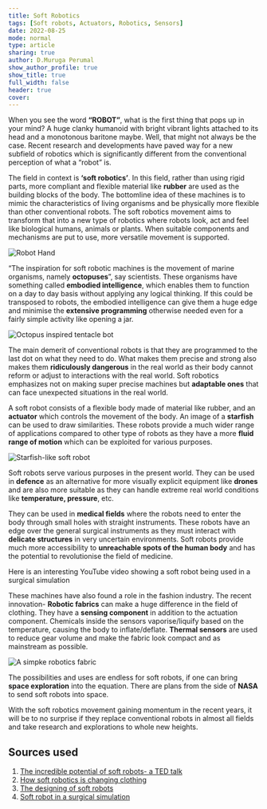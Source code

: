 ```yaml
---
title: Soft Robotics
tags: [Soft robots, Actuators, Robotics, Sensors]
date: 2022-08-25
mode: normal
type: article
sharing: true
author: D.Muruga Perumal
show_author_profile: true
show_title: true
full_width: false
header: true
cover:
---
```


When you see the word **“ROBOT”**, what is the first thing that pops up in your mind? A huge clanky humanoid with bright vibrant lights attached to its head and a monotonous baritone maybe. Well, that might not always be the case. Recent research and developments have paved way for a new subfield of robotics which is significantly different from the conventional perception of what a “robot” is.

The field in context is **‘soft robotics’**. In this field, rather than using rigid parts, more compliant and flexible material like **rubber** are used as the building blocks of the body. The bottomline idea of these machines is to mimic the characteristics of living organisms and be physically more flexible than other conventional robots. The soft robotics movement aims to transform that into a new type of robotics where robots look, act and feel like biological humans, animals or plants. When suitable components and mechanisms are put to use, more versatile movement is supported.

<Image
  src="/static/images/blog/august/muruga/soft-robot-hand.jpg"
  alt="Robot Hand"
  width={800}
  height={600}
/>

“The inspiration for soft robotic machines is the movement of marine organisms, namely **octopuses**”, say scientists. These organisms have something called **embodied intelligence**, which enables them to function on a day to day basis without applying any logical thinking. If this could be transposed to robots, the embodied intelligence can give them a huge edge and minimise the **extensive programming** otherwise needed even for a fairly simple activity like opening a jar.

<Image
  src="/static/images/blog/august/muruga/giphy_0-5.gif"
  alt="Octopus inspired tentacle bot"
  width={800}
  height={600}
/>

The main demerit of conventional robots is that they are programmed to the last dot on what they need to do. What makes them precise and strong also makes them **ridiculously dangerous** in the real world as their body cannot reform or adjust to interactions with the real world. Soft robotics emphasizes not on making super precise machines but **adaptable ones** that can face unexpected situations in the real world.

A soft robot consists of a flexible body made of material like rubber, and an **actuator** which controls the movement of the body. An image of a **starfish** can be used to draw similarities. These robots provide a much wider range of applications compared to other type of robots as they have a more **fluid range of motion** which can be exploited for various purposes.

<Image
  src="/static/images/blog/august/muruga/starfish.gif"
  alt="Starfish-like soft robot"
  width={800}
  height={600}
/>

Soft robots serve various purposes in the present world. They can be used in **defence** as an alternative for more visually explicit equipment like **drones** and are also more suitable as they can handle extreme real world conditions like **temperature, pressure**, etc.

They can be used in **medical fields** where the robots need to enter the body through small holes with straight instruments. These robots have an edge over the general surgical instruments as they must interact with **delicate structures** in very uncertain environments. Soft robots provide much more accessibility to **unreachable spots of the human body** and has the potential to revolutionise the field of medicine.

Here is an interesting YouTube video showing a soft robot being used in a surgical simulation

<EmbedItem url="https://www.youtube.com/embed/XMVjn7bpF-Q" />

These machines have also found a role in the fashion industry. The recent innovation- **Robotic fabrics** can make a huge difference in the field of clothing. They have a **sensing component** in addition to the actuation component. Chemicals inside the sensors vaporise/liquify based on the temperature, causing the body to inflate/deflate. **Thermal sensors** are used to reduce gear volume and make the fabric look compact and as mainstream as possible.

<Image
  src="/static/images/blog/august/muruga/pnas-robotic-fabric2.jpg"
  alt="A simpke robotics fabric"
  width={1200}
  height={600}
/>

The possibilities and uses are endless for soft robots, if one can bring **space exploration** into the equation. There are plans from the side of **NASA** to send soft robots into space.

With the soft robotics movement gaining momentum in the recent years, it will be to no surprise if they replace conventional robots in almost all fields and take research and explorations to whole new heights.

## Sources used

1. [The incredible potential of soft robots- a TED talk](https://youtu.be/AI7M-JTC6_w)
2. [How soft robotics is changing clothing](https://youtu.be/OoXCO8NB9B8)
3. [The designing of soft robots](https://youtu.be/ifLvpxMuos8)
4. [Soft robot in a surgical simulation](https://www.youtube.com/watch?v=XMVjn7bpF-Q)
